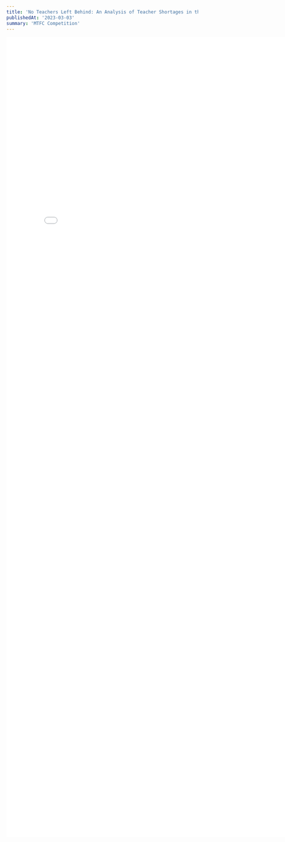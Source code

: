---
title: 'No Teachers Left Behind: An Analysis of Teacher Shortages in the Chicago Public School System'
publishedAt: '2023-03-03'
summary: 'MTFC Competition'
---
<section>
    <embed src="Teacher_Shortage.pdf" width="800px" height="2100px" />
</section>